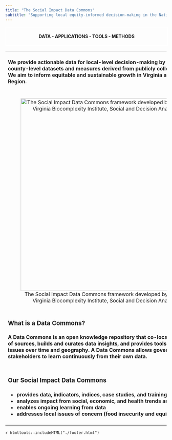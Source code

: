 ```yaml
---
title: "The Social Impact Data Commons"
subtitle: "Supporting local equity-informed decision-making in the National Capital Region"
---
```


<div style="margin: auto; width: 100%; text-align: center; border: 2px solid white;">
<h4><strong>DATA - APPLICATIONS - TOOLS - METHODS</strong></h4>
</div>

<table>
  <tr>
    <td>
    <h4>We provide <b>actionable data for local-level decision-making</b> by creating new <b>below county-level datasets and measures</b> derived from publicly collectible data sources. We aim to <b>inform equitable and sustainable growth</b> in Virginia and the National Capital Region.</h4>
    </td>
  </tr>
  <tr>
    <td style="text-align: center;">
    ![The Social Impact Data Commons framework developed by the University of Virginia Biocomplexity Institute, Social and Decision Analytics Division](img/index-sdc-3.png){width="600px"}
    </td>
  </tr>
  <tr>
    <td>
    <h3>What is a Data Commons?</h3>
    <h4>A Data Commons is an open knowledge repository that **co-locates** data from a variety of sources, builds and **curates data insights**, and provides tools designed to track issues over time and geography. A Data Commons allows governments and key stakeholders to learn continuously from their own data.</h4>
    </td>
  </tr>
  <tr>
    <td>
    <h3>Our Social Impact Data Commons</h3>
<h4>
-   provides data, indicators, indices, case studies, and training
-   analyzes impact from social, economic, and health trends and major events
-   enables ongoing learning from data
-   addresses local issues of concern (food insecurity and equity, for example)
</h4>
</table>

`r htmltools::includeHTML("./footer.html")`

